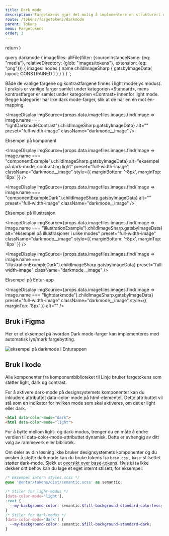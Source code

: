 ```yaml
---
title: Dark mode
description: Fargetokens gjør det mulig å implementere en strukturert dark mode for en sømløs overgang mellom lys og mørk modus i både Figma og kode.
route: /tokens/fargetokens/darkmode
parent: Tokens
menu: Fargetokens
order: 3
---
```



  return <SEO title={props.pageContext.frontmatter.title} description={props.pageContext.frontmatter.description} pathname={props.pageContext.frontmatter.route} />
}

query darkmode {
  imagefiles: allFile(filter: {sourceInstanceName: {eq: "media"}, relativeDirectory: {glob: "images/tokens"}, extension: {eq: "png"}}) {
    images: nodes {
      name
      childImageSharp {
         gatsbyImageData(
          layout: CONSTRAINED
        )
      }
    }
  }
}
`;

<PageHeader/>


Både de vanlige fargene og kontrastfargene finnes i light mode(lys modus). I praksis er vanlige farger samlet under kategorien «Standard», mens kontrastfarger er samlet under kategorien «Contrast» innenfor light mode. Begge kategorier har like dark mode-farger, slik at de har en én mot én-mapping.

<ImageDisplay
  imgSource={props.data.imagefiles.images.find(image => image.name === "lightDarkmodeContrast").childImageSharp.gatsbyImageData}
  alt=""
  preset="full-width-image"
  className="darkmode__image"
/>

<Heading4 as="h2">Eksempel på komponent</Heading4>

<ImageDisplay
  imgSource={props.data.imagefiles.images.find(image => image.name === "componentExample").childImageSharp.gatsbyImageData}
  alt="eksempel på dark-mode, contrast og light"
  preset="full-width-image"
  className="darkmode__image"
  style={{ marginBottom: '-8px', marginTop: '8px' }}
/>

<ImageDisplay
  imgSource={props.data.imagefiles.images.find(image => image.name === "componentExampleDark").childImageSharp.gatsbyImageData}
  alt=""
  preset="full-width-image"
  className="darkmode__image"
/>

<Heading4 as="h2">Eksempel på illustrasjon</Heading4>

<ImageDisplay
  imgSource={props.data.imagefiles.images.find(image => image.name === "illustrationExample").childImageSharp.gatsbyImageData}
  alt="eksempel på illustrasjoner i ulike modes"
  preset="full-width-image"
  className="darkmode__image"
  style={{ marginBottom: '-8px', marginTop: '8px' }}
/>

<ImageDisplay
  imgSource={props.data.imagefiles.images.find(image => image.name === "illustrationExampleDark").childImageSharp.gatsbyImageData}
  preset="full-width-image"
  className="darkmode__image"
/>

<Heading4 as="h2">Eksempel på Entur-app</Heading4>

<ImageDisplay
  imgSource={props.data.imagefiles.images.find(image => image.name === "lightdarkmode").childImageSharp.gatsbyImageData}
  preset="full-width-image"
  className="darkmode__image"
  style={{ marginTop: '8px' }}
  alt=""
/>

## Bruk i Figma
Her er et eksempel på hvordan Dark mode-farger kan implementeres med automatisk lys/mørk fargebytting.

<BaseCardDesignEntur title="Eksempel aktivere automatisk dark mode i Figma" subText="Ved å lage et «frame» som inneholder designløsningen, og deretter slå på alle fargetokens til «dark» som eksempelet viser, kan automatisk fargebytting bli aktivert. Dette gjør det mulig å flytte designløsningen mellom lys og mørk bakgrunn med automatisk fargebytting.">
  <img
  src={darkmodedemo}
  alt="eksempel på darkmode i Enturappen"
  className="designentur-base-card__image"
/>
</BaseCardDesignEntur>

## Bruk i kode

Alle komponenter fra komponentbiblioteket til Linje bruker fargetokens som støtter light, dark og contrast.

For å aktivere dark-mode på designsystemets komponenter kan du inkludere attributtet data-color-mode på html-elementet. Dette attributtet vil stå som en indikator for hvilken mode som skal aktiveres, om det er light eller dark.

```html
<html data-color-mode="dark">
<html data-color-mode="light">
```

For å bytte mellom light- og dark-modus, trenger du en måte å endre verdien til data-color-mode-attributtet dynamisk. Dette er avhengig av ditt valg av rammeverk eller bibliotek.

Om deler av din løsning ikke bruker designsystemets komponenter og du ønsker å støtte darkmode kan du bruke tokens fra `base.css` , `base`-stilsettet støtter dark-mode. Sjekk ut [oversikt over base-tokens](/tokens/fargetokens/oversikt-farger#base). 
Hvis `base` ikke dekker ditt behov kan du lage et eget internt stilsett, for eksempel:

```scss
/* Eksempel intern styles.scss */
@use '@entur/tokens/dist/semantic.scss' as semantic;

/* Stiler for light-modus */
[data-color-mode='light'],
:root {
  --my-background-color: semantic.$fill-background-standard-colorless;
}
/* Stiler for dark-modus */
[data-color-mode='dark'] {
  --my-background-color: semantic.$fill-background-standard-dark;
}
```
